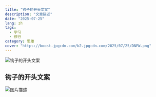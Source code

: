```yaml
---
title: "钩子的开头文案"
description: "文章描述"
date: "2025-07-25"
lang: zh
tags:
  - 学习
  - 修行
category: 思维
cover: "https://boost.jpgcdn.com/b2.jpgcdn.com/2025/07/25/DNFW.png"
---
```



<Image
  src="https://boost.jpgcdn.com/b2.jpgcdn.com/2025/07/25/DNFW.png"
  alt="钩子的开头文案"
  width={999}
  height={527}
  isArticleImage={true}
/>

## 钩子的开头文案

<Image
  src="https://boost.jpgcdn.com/c2.jpgcdn.com/2025/07/25/DSwb.jpg"
  alt="图片描述"
  width={800}
  height={400}
  isArticleImage={true}
/>
